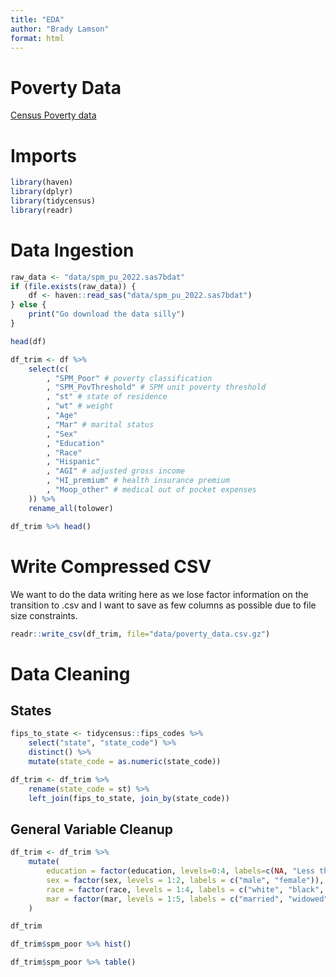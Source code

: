 ```yaml
---
title: "EDA"
author: "Brady Lamson"
format: html
---
```


# Poverty Data

[Census Poverty data](https://www.census.gov/data/datasets/time-series/demo/supplemental-poverty-measure/acs-research-files.html)

# Imports

```r
library(haven)
library(dplyr)
library(tidycensus)
library(readr)
```

# Data Ingestion

```r
raw_data <- "data/spm_pu_2022.sas7bdat"
if (file.exists(raw_data)) {
    df <- haven::read_sas("data/spm_pu_2022.sas7bdat")
} else {
    print("Go download the data silly")
}
```

```r
head(df)
```

```r
df_trim <- df %>%
    select(c(
        , "SPM_Poor" # poverty classification
        , "SPM_PovThreshold" # SPM unit poverty threshold
        , "st" # state of residence
        , "wt" # weight
        , "Age"
        , "Mar" # marital status
        , "Sex"
        , "Education"
        , "Race"
        , "Hispanic"
        , "AGI" # adjusted gross income
        , "HI_premium" # health insurance premium
        , "Moop_other" # medical out of pocket expenses
    )) %>%
    rename_all(tolower)
```

```r
df_trim %>% head()
```

# Write Compressed CSV

We want to do the data writing here as we lose factor information on the transition to .csv and I want to save as few columns as possible due to file size constraints.

```r
readr::write_csv(df_trim, file="data/poverty_data.csv.gz")
```

# Data Cleaning

## States

```r
fips_to_state <- tidycensus::fips_codes %>%
    select("state", "state_code") %>%
    distinct() %>%
    mutate(state_code = as.numeric(state_code))

df_trim <- df_trim %>%
    rename(state_code = st) %>%
    left_join(fips_to_state, join_by(state_code))
```

## General Variable Cleanup

```r
df_trim <- df_trim %>%
    mutate(
        education = factor(education, levels=0:4, labels=c(NA, "Less than a HS degree", "HS degree", "Some college", "College degree")),
        sex = factor(sex, levels = 1:2, labels = c("male", "female")),
        race = factor(race, levels = 1:4, labels = c("white", "black", "asian", "other")),
        mar = factor(mar, levels = 1:5, labels = c("married", "widowed", "divorced", "separated", "never married"))
    )

```

```r
df_trim
```

```r
df_trim$spm_poor %>% hist()
```

```r
df_trim$spm_poor %>% table()
```

